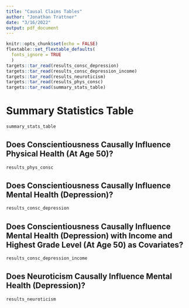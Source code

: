```yaml
---
title: "Causal Claims Tables"
author: "Jonathan Trattner"
date: "3/16/2022"
output: pdf_document
---
```


```r
knitr::opts_chunk$set(echo = FALSE)
flextable::set_flextable_defaults(
  fonts_ignore = TRUE
  )
targets::tar_read(results_consc_depression)
targets::tar_read(results_consc_depression_income)
targets::tar_read(results_neuroticism)
targets::tar_read(results_phys_consc)
targets::tar_read(summary_stats_table)
```

# Summary Statistics Table

```r
summary_stats_table
```


## Does Conscientiousness Causally Influence Physical Health (At Age 50)?

```r
results_phys_consc
```

## Does Conscientiousness Causally Influence Mental Health (Depression)?

```r
results_consc_depression
```

## Does Conscientiousness Causally Influence Mental Health (Depression) with Income and Highest Grade Level (At Age 50) as Covariates?

```r
results_consc_depression_income
```

## Does Neuroticism Causally Influence Mental Health (Depression)?

```r
results_neuroticism
```
